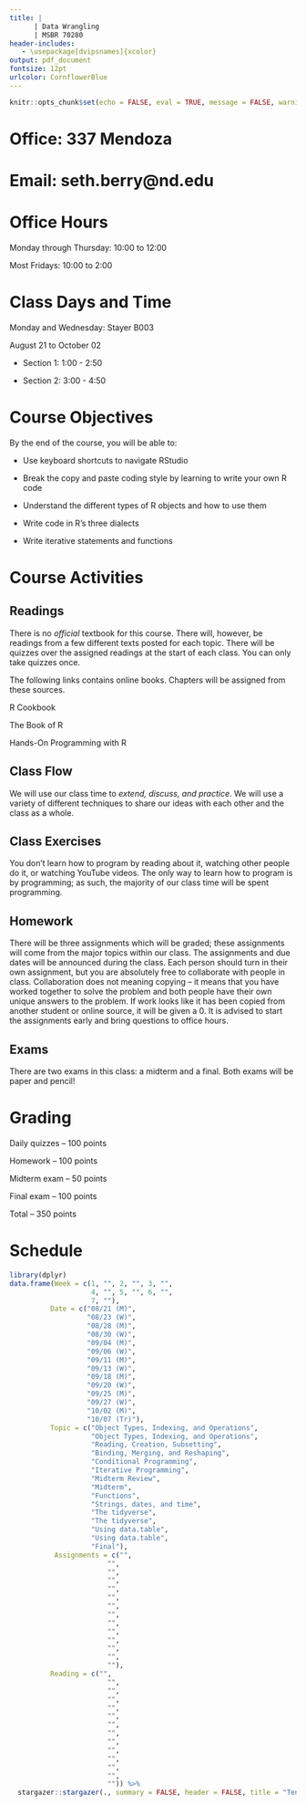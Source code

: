 ```yaml
---
title: |  
      | Data Wrangling
      | MSBR 70280
header-includes:
   - \usepackage[dvipsnames]{xcolor}
output: pdf_document
fontsize: 12pt
urlcolor: CornflowerBlue
---
```


```r
knitr::opts_chunk$set(echo = FALSE, eval = TRUE, message = FALSE, warning = FALSE, comment = "")
```

# Office: 337 Mendoza

# Email: seth.berry@nd.edu

# Office Hours

Monday through Thursday: 10:00 to 12:00

Most Fridays: 10:00 to 2:00

# Class Days and Time

Monday and Wednesday: Stayer B003

August 21 to October 02

- Section 1: 1:00 - 2:50

- Section 2: 3:00 - 4:50

# Course Objectives

By the end of the course, you will be able to:

- Use keyboard shortcuts to navigate RStudio

- Break the copy and paste coding style by learning to write your own R code

- Understand the different types of R objects and how to use them

- Write code in R's three dialects

- Write iterative statements and functions

# Course Activities

## Readings

There is no *official* textbook for this course. There will, however, be readings from a few different texts posted for each topic. There will be quizzes over the assigned readings at the start of each class. You can only take quizzes once.

The following links contains online books. Chapters will be assigned from these sources.

R Cookbook

The Book of R

Hands-On Programming with R


## Class Flow

We will use our class time to *extend, discuss, and practice*. We will use a variety of different techniques to share our ideas with each other and the class as a whole.

## Class Exercises

You don't learn how to program by reading about it, watching other people do it, or watching YouTube videos. The only way to learn how to program is by programming; as such, the majority of our class time will be spent programming.

## Homework

There will be three assignments which will be graded; these assignments will come from the major topics within our class. The assignments and due dates will be announced during the class. Each person should turn in their own assignment, but you are absolutely free to collaborate with people in class. Collaboration does not meaning copying -- it means that you have worked together to solve the problem and both people have their own unique answers to the problem. If work looks like it has been copied from another student or online source, it will be given a 0. It is advised to start the assignments early and bring questions to office hours.

## Exams

There are two exams in this class: a midterm and a final. Both exams will be paper and pencil!


# Grading

Daily quizzes -- 100 points

Homework -- 100 points

Midterm exam -- 50 points

Final exam -- 100 points

Total -- 350 points


\newpage

# Schedule

```r
library(dplyr)
data.frame(Week = c(1, "", 2, "", 3, "",
                    4, "", 5, "", 6, "", 
                    7, ""),
          Date = c("08/21 (M)", 
                   "08/23 (W)",
                   "08/28 (M)", 
                   "08/30 (W)", 
                   "09/04 (M)", 
                   "09/06 (W)", 
                   "09/11 (M)", 
                   "09/13 (W)", 
                   "09/18 (M)", 
                   "09/20 (W)", 
                   "09/25 (M)",
                   "09/27 (W)",
                   "10/02 (M)",
                   "10/07 (Tr)"), 
          Topic = c("Object Types, Indexing, and Operations", 
                    "Object Types, Indexing, and Operations", 
                    "Reading, Creation, Subsetting", 
                    "Binding, Merging, and Reshaping", 
                    "Conditional Programming",
                    "Iterative Programming", 
                    "Midterm Review",
                    "Midterm", 
                    "Functions",
                    "Strings, dates, and time", 
                    "The tidyverse",
                    "The tidyverse",
                    "Using data.table", 
                    "Using data.table", 
                    "Final"), 
           Assignments = c("", 
                        "", 
                        "", 
                        "",
                        "",
                        "",
                        "",
                        "",
                        "",
                        "",
                        "",
                        "",
                        "",
                        ""), 
          Reading = c("", 
                        "", 
                        "", 
                        "",
                        "",
                        "",
                        "",
                        "",
                        "",
                        "",
                        "",
                        "",
                        "",
                        "")) %>% 
  stargazer::stargazer(., summary = FALSE, header = FALSE, title = "Tentative Schedule")
```